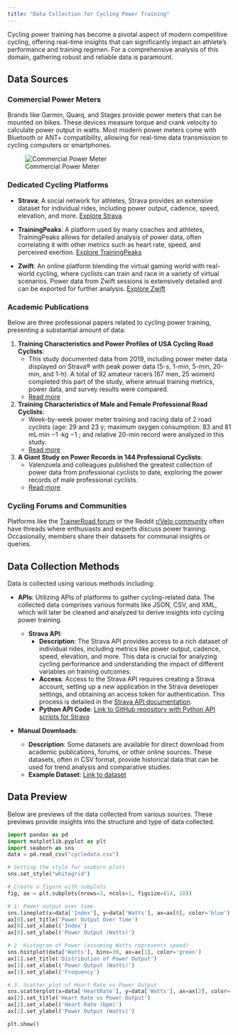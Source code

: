 ```yaml
---
title: "Data Collection for Cycling Power Training"
---
```

Cycling power training has become a pivotal aspect of modern competitive cycling, offering real-time insights that can significantly impact an athlete's performance and training regimen. For a comprehensive analysis of this domain, gathering robust and reliable data is paramount.

## Data Sources

### Commercial Power Meters
Brands like Garmin, Quarq, and Stages provide power meters that can be mounted on bikes. These devices measure torque and crank velocity to calculate power output in watts. Most modern power meters come with Bluetooth or ANT+ compatibility, allowing for real-time data transmission to cycling computers or smartphones.

![Commercial Power Meter](powermeter.png)

### Dedicated Cycling Platforms

- **Strava**: A social network for athletes, Strava provides an extensive dataset for individual rides, including power output, cadence, speed, elevation, and more. [Explore Strava](https://www.strava.com/)
  
- **TrainingPeaks**: A platform used by many coaches and athletes, TrainingPeaks allows for detailed analysis of power data, often correlating it with other metrics such as heart rate, speed, and perceived exertion. [Explore TrainingPeaks](https://www.trainingpeaks.com/)
  
- **Zwift**: An online platform blending the virtual gaming world with real-world cycling, where cyclists can train and race in a variety of virtual scenarios. Power data from Zwift sessions is extensively detailed and can be exported for further analysis. [Explore Zwift](https://www.zwift.com/)

### Academic Publications

Below are three professional papers related to cycling power training, presenting a substantial amount of data:

1. **Training Characteristics and Power Profiles of USA Cycling Road Cyclists**:
   - This study documented data from 2019, including power meter data displayed on Strava® with peak power data (5-s, 1-min, 5-min, 20-min, and 1-h). A total of 92 amateur racers (67 men, 25 women) completed this part of the study, where annual training metrics, power data, and survey results were compared.
   - [Read more](https://trace.tennessee.edu/cgi/viewcontent.cgi?article=7252&context=utk_gradthes)

2. **Training Characteristics of Male and Female Professional Road Cyclists**:
   - Week-by-week power meter training and racing data of 2 road cyclists (age: 29 and 23 y; maximum oxygen consumption: 83 and 81 mL·min −1 ·kg −1 ; and relative 20-min record were analyzed in this study.
   - [Read more](https://www.researchgate.net/publication/333440524_Training_Characteristics_of_Male_and_Female_Professional_Road_Cyclists)

3. **A Giant Study on Power Records in 144 Professional Cyclists**:
   - Valenzuela and colleagues published the greatest collection of power data from professional cyclists to date, exploring the power records of male professional cyclists.
   - [Read more](https://www.wattkg.com/a-giant-study-on-power-records-in-144-professional-cyclists/)

### Cycling Forums and Communities

Platforms like the [TrainerRoad forum](https://www.trainerroad.com/forum/) or the Reddit [r/Velo community](https://www.reddit.com/r/Velo/) often have threads where enthusiasts and experts discuss power training. Occasionally, members share their datasets for communal insights or queries.

## Data Collection Methods

Data is collected using various methods including:

- **APIs**: Utilizing APIs of platforms to gather cycling-related data. The collected data comprises various formats like JSON, CSV, and XML, which will later be cleaned and analyzed to derive insights into cycling power training.

    - **Strava API**:
        - **Description**: The Strava API provides access to a rich dataset of individual rides, including metrics like power output, cadence, speed, elevation, and more. This data is crucial for analyzing cycling performance and understanding the impact of different variables on training outcomes.
        - **Access**: Access to the Strava API requires creating a Strava account, setting up a new application in the Strava developer settings, and obtaining an access token for authentication. This process is detailed in the [Strava API documentation](https://developers.strava.com/docs/getting-started).
        - **Python API Code**: [Link to GitHub repository with Python API scripts for Strava](https://github.com/LHfashi/HOMEWORK)

- **Manual Downloads**:
    - **Description**: Some datasets are available for direct download from academic publications, forums, or other online sources. These datasets, often in CSV format, provide historical data that can be used for trend analysis and comparative studies.
    - **Example Dataset**: [Link to dataset](https://medium.com/@hbuhrmann/creating-a-strava-style-power-curve-from-cycling-data-using-python-256147a1763f)


## Data Preview

Below are previews of the data collected from various sources. These previews provide insights into the structure and type of data collected.

```python
import pandas as pd
import matplotlib.pyplot as plt 
import seaborn as sns
data = pd.read_csv("cycledata.csv")

# Setting the style for seaborn plots
sns.set_style("whitegrid")

# Create a figure with subplots
fig, ax = plt.subplots(nrows=3, ncols=1, figsize=(14, 18))

# 1. Power output over time
sns.lineplot(x=data['Index'], y=data['Watts'], ax=ax[0], color='blue')
ax[0].set_title('Power Output Over Time')
ax[0].set_xlabel('Index')
ax[0].set_ylabel('Power Output (Watts)')

# 2. Histogram of Power (assuming Watts represents speed)
sns.histplot(data['Watts'], bins=30, ax=ax[1], color='green')
ax[1].set_title('Distribution of Power Output')
ax[1].set_xlabel('Power Output (Watts)')
ax[1].set_ylabel('Frequency')

# 3. Scatter plot of Heart Rate vs Power Output
sns.scatterplot(x=data['HeartRate'], y=data['Watts'], ax=ax[2], color='red', alpha=0.6)
ax[2].set_title('Heart Rate vs Power Output')
ax[2].set_xlabel('Heart Rate (bpm)')
ax[2].set_ylabel('Power Output (Watts)')

plt.show()
```